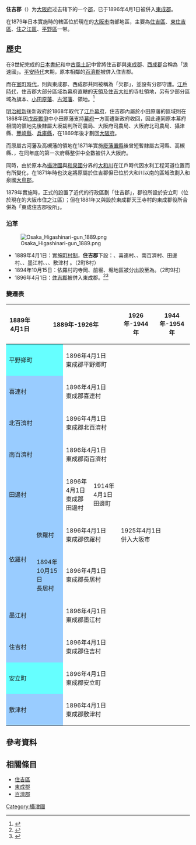 {{日本郡 (廢除)|
| 郡 = 住吉郡
| 日文原名 = 住吉郡
| 平假名 = すみよしぐん
| 羅馬字拼音 = Sumiyoshi-gun
| 地圖=
| 廢除時間 = 1896年4月1日
| 廢除理由 = 并入
| 廢除時處置 = 住吉郡 → [[东成郡|东成郡]]
| 現在郡 = 大阪市
| 都道府縣 = 大阪府
| 編號 = 
| 町 = 2
| 村 = 9
| 經度 = 
| 緯度 = 
| 註記 = 
|}}
'''住吉郡'''（{{jpn|j=住吉郡|kyu=住吉郡|hg=すみよしぐん|rm=Sumiyoshi gun|f=y}}）为[[大阪府|大阪府]]过去辖下的一个[[郡_(日本)|郡]]，已于1896年4月1日被併入[[東成郡|東成郡]]。

在1879年日本實施{{tsl|ja|郡区町村編制法|郡區町村編制法}}時的轄區位於現在的[[大阪市|大阪市]]南部地區，主要為[[住吉區|住吉區]]、[[東住吉區|東住吉區]]、[[住之江區|住之江區]]、[[平野區|平野區]]一带。

== 歷史 ==
在8世紀完成的[[日本書紀|日本書紀]]和中[[古風土記|古風土記]]中曾將住吉郡與[[東成郡|東成郡]]、[[西成郡|西成郡]]合稱為「浪速國」。[[平安時代|平安時代]]末期，原本相鄰的[[百濟郡|百濟郡]]被併入住吉郡。

而在[[室町時代|室町時代]]，則與東成郡、西成郡共同被稱為「欠郡」，並設有分郡守護。[[江戶時代|江戶時代]]，住吉郡大部分區域為幕府直轄的[[天領|天領]]及[[住吉大社|住吉大社]]的寺社領地，另有少部分區域為旗本、[[小田原藩|小田原藩]]、[[古河藩|古河藩]]、{{tsl|ja|高槻藩}}領地。<ref>{{Cite web| url=http://www.rekihaku.ac.jp/up-cgi/login.pl?p=param/kyud/db_param| title=舊高舊領取調帳資料庫檢索| publisher=[[國立歷史民俗博物館|國立歷史民俗博物館]]| language=ja| accessdate=2020-09-29| archive-date=2020-08-25| archive-url=https://web.archive.org/web/20200825042351/http://www.rekihaku.ac.jp/up-cgi/login.pl?p=param%2Fkyud%2Fdb_param| dead-url=yes}}</ref>

[[明治維新|明治維新]]後新政府於1868年取代了[[江戶幕府|江戶幕府]]，住吉郡內屬於小田原藩的區域則在1868年因[[戊辰戰爭|戊辰戰爭]]中小田原藩支持[[幕府|幕府]]一方而遭新政府收回，因此連同原本幕府相關的領地先後隸屬大坂裁判所司農局、大阪府司農局、大阪府北司農局、攝津縣、[[豐崎縣|豐崎縣]]、[[兵庫縣|兵庫縣]]，在1869年後才劃回[[大阪府|大阪府]]。

而原屬古河藩及高槻藩的領地在1871年實施[[廢藩置縣|廢藩置縣]]後曾短暫隸屬古河縣、高槻縣、{{Tsl|ja|印旛県|印旛縣}}，在同年底的第一次府縣整併中全數被併入大阪府。

同時，由於原本為[[攝津國|攝津國]]與[[和泉國|和泉國]]分界的[[大和川|大和川]]在江戶時代因水利工程河道位置而有所變化，在1871年時也決定將原屬於住吉郡但已位於大和川以南的區域改劃入和泉國[[大鳥郡|大鳥郡]]。

1879年實施{{tsl|ja|郡区町村編制法|郡區町村編制法}}時，正式的設置了近代的行政區劃「住吉郡」，郡役所設於安立町（位於現在的大阪市住之江區）；但在1881年又與設於東成郡天王寺村的東成郡役所合併為「東成住吉郡役所」。

=== 沿革 ===
[[File:Osaka_Higashinari-gun_1889.png|right]]

* 1889年4月1日：實施[[町村制|町村制]]，'''住吉郡'''下設：{{tsl|ja|平野 (大阪市)|平野 (大阪市)|平野鄉町}}、喜連村、{{Tsl|ja|北百済村|北百濟村}}、南百濟村、田邊村、{{tsl|ja|我孫子 (大阪市)|我孫子 (大阪市)|依羅村}}、墨江村、{{tsl|ja|住吉村 (大阪府)|住吉村 (大阪府)|住吉村}}、{{tsl|ja|安立|安立 (大阪市)|安立町}}、敷津村 。（2町8村）
* 1894年10月15日：依羅村的寺岡、前堀、堀地區被分出設至為{{Tsl|ja|長居|長居|長居村}}。（2町9村）
* 1896年4月1日：[[住吉郡|住吉郡]]被併入東成郡。<ref>{{Cite web| url=http://www.city.osaka.lg.jp/higashisumiyoshi/page/0000001228.html| title=まちの年表| date=2009-03-12| accessdate=2017-11-06| publisher=大阪市東住吉區公所| language=ja| archive-url=https://web.archive.org/web/20180713043158/http://www.city.osaka.lg.jp/higashisumiyoshi/page/0000001228.html| archive-date=2018-07-13| dead-url=yes}}</ref><ref>{{Cite web| url=http://www.city.osaka.lg.jp/hirano/page/0000002046.html| title=区の概要| date=2017-04-01| accessdate=2017-11-06| publisher=大阪市平野區公所| language=ja| archive-date=2017-11-07| archive-url=https://web.archive.org/web/20171107010633/http://www.city.osaka.lg.jp/hirano/page/0000002046.html| dead-url=no}}</ref>

=== 變遷表 ===
{| class="wikitable" style="font-size:x-small"
! 1889年4月1日
! colspan=4 | 1889年-1926年
! 1926年-1944年
! 1944年-1954年
! 1954年-1989年
! 1989年-現在
! 現在
|-
| colspan=2 style="background-color:#6ff;" | 平野鄉町
| colspan=2 | 1896年4月1日<br />東成郡平野鄉町
| rowspan=11 colspan=6 | 1925年4月1日<br />併入大阪市
|-
| colspan=2 style="background-color:#9cf;" | 喜連村
| colspan=2 | 1896年4月1日<br />東成郡喜連村
|-
| colspan=2 style="background-color:#9cf;" | 北百濟村
| colspan=2 | 1896年4月1日<br />東成郡北百濟村
|-
| colspan=2 style="background-color:#9cf;" | 南百濟村
| colspan=2 | 1896年4月1日<br />東成郡南百濟村
|-
| colspan=2 style="background-color:#9cf;"| 田邊村
| 1896年4月1日<br />東成郡田邊村
| 1914年4月1日<br />田邊町
|-
| rowspan=2 style="background-color:#9cf;" | 依羅村
| style="background-color:#9cf;" | 依羅村
| colspan=2 | 1896年4月1日<br />東成郡依羅村
|-
| style="background-color:#9cf;" | 1894年10月15日<br />長居村
| colspan=2 | 1896年4月1日<br />東成郡長居村
|-
| colspan=2 style="background-color:#9cf;" | 墨江村
| colspan=2 | 1896年4月1日<br />東成郡墨江村
|-
| colspan=2 style="background-color:#9cf;" | 住吉村
| colspan=2 | 1896年4月1日<br />東成郡住吉村
|-
| colspan=2 style="background-color:#6ff;" | 安立町
| colspan=2 | 1896年4月1日<br />東成郡安立町
|-
| colspan=2 style="background-color:#9cf;" | 敷津村
| colspan=2 | 1896年4月1日<br />東成郡敷津村
|}

== 參考資料 ==
{{Reflist}}

== 相關條目 ==
* [[住吉區|住吉區]]
* [[東成郡|東成郡]]
* [[百濟郡|百濟郡]]

{{畿內五國的郡}}
{{osaka}}

[[Category:攝津國|Category:攝津國]]
